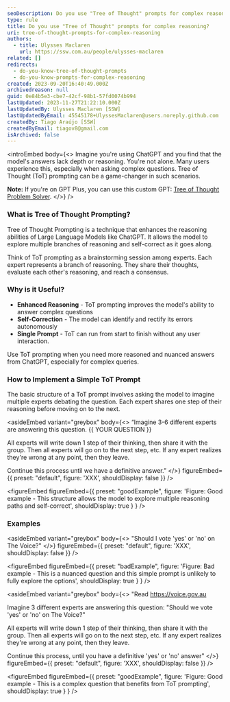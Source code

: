 ```yaml
---
seoDescription: Do you use "Tree of Thought" prompts for complex reasoning? Improve ChatGPT's reasoning abilities with Tree of Thought (ToT) prompting! This technique enhances the model's ability to answer complex questions by exploring multiple branches of reasoning and self-correcting as it goes along.
type: rule
title: Do you use "Tree of Thought" prompts for complex reasoning?
uri: tree-of-thought-prompts-for-complex-reasoning
authors:
  - title: Ulysses Maclaren
    url: https://ssw.com.au/people/ulysses-maclaren
related: []
redirects:
  - do-you-know-tree-of-thought-prompts
  - do-you-know-prompts-for-complex-reasoning
created: 2023-09-20T16:40:49.000Z
archivedreason: null
guid: 0e84b5e3-cbe7-42cf-98b1-57fd0074b994
lastUpdated: 2023-11-27T21:22:10.000Z
lastUpdatedBy: Ulysses Maclaren [SSW]
lastUpdatedByEmail: 45545178+UlyssesMaclaren@users.noreply.github.com
createdBy: Tiago Araújo [SSW]
createdByEmail: tiagov8@gmail.com
isArchived: false
---
```


<introEmbed
  body={<>
Imagine you're using ChatGPT and you find that the model's answers lack depth or reasoning. You're not alone. Many users experience this, especially when asking complex questions. Tree of Thought (ToT) prompting can be a game-changer in such scenarios.

**Note:** If you're on GPT Plus, you can use this custom GPT: [Tree of Thought Problem Solver](https://chat.openai.com/g/g-CIFNL94KS-tree-of-thoughts-problem-solver).
  </>}
/>
### What is Tree of Thought Prompting?

Tree of Thought Prompting is a technique that enhances the reasoning abilities of Large Language Models like ChatGPT. It allows the model to explore multiple branches of reasoning and self-correct as it goes along.

Think of ToT prompting as a brainstorming session among experts. Each expert represents a branch of reasoning. They share their thoughts, evaluate each other's reasoning, and reach a consensus.

### Why is it Useful?

- **Enhanced Reasoning** - ToT prompting improves the model's ability to answer complex questions
- **Self-Correction** - The model can identify and rectify its errors autonomously
- **Single Prompt** - ToT can run from start to finish without any user interaction.

Use ToT prompting when you need more reasoned and nuanced answers from ChatGPT, especially for complex queries.

### How to Implement a Simple ToT Prompt

The basic structure of a ToT prompt involves asking the model to imagine multiple experts debating the question. Each expert shares one step of their reasoning before moving on to the next.

<asideEmbed
  variant="greybox"
  body={<>
    “Imagine 3-6 different experts are answering this question. &#123;&#123; YOUR QUESTION &#125;&#125;

All experts will write down 1 step of their thinking, then share it with the group. Then all experts will go on to the next step, etc. If any expert realizes they're wrong at any point, then they leave.

Continue this process until we have a definitive answer.”
  </>}
  figureEmbed={{
    preset: "default",
    figure: 'XXX',
    shouldDisplay: false
  }}
/>

<figureEmbed figureEmbed={{
  preset: "goodExample",
  figure: 'Figure: Good example - This structure allows the model to explore multiple reasoning paths and self-correct',
  shouldDisplay: true
} } />


### Examples

<asideEmbed
  variant="greybox"
  body={<>
    "Should I vote 'yes' or 'no' on The Voice?"
  </>}
  figureEmbed={{
    preset: "default",
    figure: 'XXX',
    shouldDisplay: false
  }}
/>

<figureEmbed figureEmbed={{
  preset: "badExample",
  figure: 'Figure: Bad example - This is a nuanced question and this simple prompt is unlikely to fully explore the options',
  shouldDisplay: true
} } />


<asideEmbed
  variant="greybox"
  body={<>
    "Read https://voice.gov.au

Imagine 3 different experts are answering this question: "Should we vote 'yes' or 'no' on The Voice?"

All experts will write down 1 step of their thinking, then share it with the group. Then all experts will go on to the next step, etc. If any expert realizes they're wrong at any point, then they leave.

Continue this process, until you have a definitive 'yes' or 'no' answer"
  </>}
  figureEmbed={{
    preset: "default",
    figure: 'XXX',
    shouldDisplay: false
  }}
/>

<figureEmbed figureEmbed={{
  preset: "goodExample",
  figure: 'Figure: Good example - This is a complex question that benefits from ToT prompting',
  shouldDisplay: true
} } />
